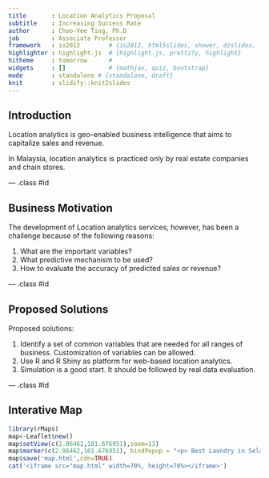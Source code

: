 ```yaml
---
title       : Location Analytics Proposal
subtitle    : Increasing Success Rate
author      : Choo-Yee Ting, Ph.D
job         : Associate Professor
framework   : io2012        # {io2012, html5slides, shower, dzslides, ...}
highlighter : highlight.js  # {highlight.js, prettify, highlight}
hitheme     : tomorrow      # 
widgets     : []            # {mathjax, quiz, bootstrap}
mode        : standalone # {standalone, draft}
knit        : slidify::knit2slides
---
```


## Introduction

Location analytics is geo-enabled business intelligence that aims to capitalize sales and revenue. 

In Malaysia, location analytics is practiced only by real estate companies and chain stores.

--- .class #id 

## Business Motivation

The development of Location analytics services, however, has been a challenge because of the following reasons:

1. What are the important variables?
2. What predictive mechanism to be used?
3. How to evaluate the accuracy of predicted sales or revenue?

--- .class #id 

## Proposed Solutions

Proposed solutions:

1. Identify a set of common variables that are needed for all ranges of business. Customization of variables can be allowed.
2. Use R and R Shiny as platform for web-based location analytics.
3. Simulation is a good start. It should be followed by real data evaluation.  


--- .class #id 

## Interative Map

```r
library(rMaps)
map<-Leaflet$new()
map$setView(c(2.86462,101.676951),zoom=13)
map$marker(c(2.86462,101.676951), bindPopup = "<p> Best Laundry in Selangor </p>")
map$save('map.html',cdn=TRUE)
cat('<iframe src="map.html" width=70%, height=70%></iframe>')
```







